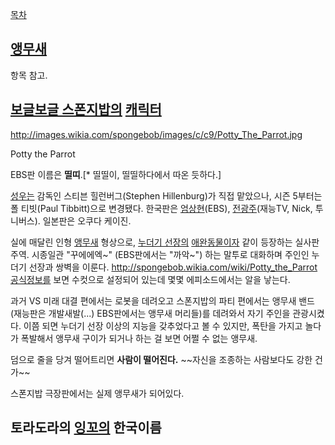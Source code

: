 [[목차]]

== [[앵무새]] ==
항목 참고.

== [[보글보글 스폰지밥]]의 [[캐릭터]] ==
http://images.wikia.com/spongebob/images/c/c9/Potty_The_Parrot.jpg

Potty the Parrot

EBS판 이름은 '''띨띠'''.[* 띨띨이, 띨띨하다에서 따온 듯하다.]

[[성우]]는 감독인 스티븐 힐런버그(Stephen Hillenburg)가 직접 맡았으나, 시즌 5부터는 폴 티빗(Paul Tibbitt)으로 변경됐다. 한국판은 [[엄상현]](EBS), [[전광주]](재능TV, Nick, 투니버스). 일본판은 오쿠다 케이진.

실에 매달린 인형 [[앵무새]] 형상으로, [[누더기 선장]]의 [[애완동물]]이자 같이 등장하는 실사판 주역. 시종일관 "꾸에에엑~" (EBS판에서는 "까악~") 하는 말투로 대화하며 주인인 누더기 선장과 쌍벽을 이룬다. [[http://spongebob.wikia.com/wiki/Potty_the_Parrot 공식정보]]를 보면 수컷으로 설정되어 있는데 몇몇 에피소드에서는 알을 낳는다.

과거 VS 미래 대결 편에서는 로봇을 데려오고 스폰지밥의 파티 편에서는 앵무새 밴드(재능판은 개발새발(...) EBS판에서는 앵무새 머리들)를 데려와서 자기 주인을 관광시켰다. 이쯤 되면 누더기 선장 이상의 지능을 갖추었다고 볼 수 있지만, 폭탄을 가지고 놀다가 폭발해서 앵무새 구이가 되거나 하는 걸 보면 어쩔 수 없는 앵무새.

덤으로 줄을 당겨 떨어트리면 '''사람이 떨어진다.''' ~~자신을 조종하는 사람보다도 강한 건가~~

스폰지밥 극장판에서는 실제 앵무새가 되어있다.

== 토라도라의 [[잉꼬]]의 한국이름 ==
